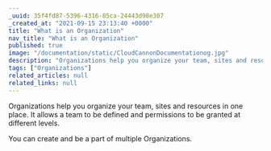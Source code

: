 ```yaml
---
_uuid: 35f4fd87-5396-4316-85ca-24443d98e307
_created_at: "2021-09-15 23:13:40 +0000"
title: "What is an Organization"
nav_title: "What is an Organization"
published: true
image: "/documentation/static/CloudCannonDocumentationog.jpg"
description: "Organizations help you organize your team, sites and resources in one place."
tags: ["Organizations"]
related_articles: null
related_links: null
---
```


Organizations help you organize your team, sites and resources in one place. It allows a team to be defined and permissions to be granted at different levels.

 You can create and be a part of multiple Organizations.
